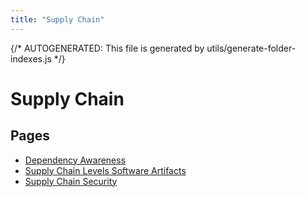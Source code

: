 ```yaml
---
title: "Supply Chain"
---
```


{/* AUTOGENERATED: This file is generated by utils/generate-folder-indexes.js */}

# Supply Chain

## Pages

- [Dependency Awareness](/supply-chain/dependency-awareness)
- [Supply Chain Levels Software Artifacts](/supply-chain/supply-chain-levels-software-artifacts)
- [Supply Chain Security](/supply-chain/overview)
